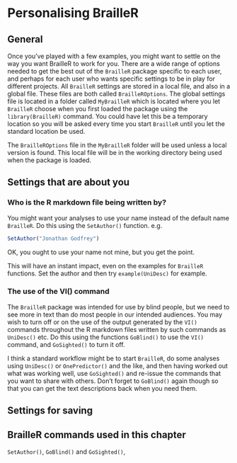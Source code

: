 # Personalising BrailleR {#Personalising}


## General

Once you've played with a few examples, you might want to settle on the way you want BrailleR to work for you.
There are a wide range of options needed to get the best out of the `BrailleR` package  specific to each user, and perhaps for each user who wants specific settings to be in play for different projects. All `BrailleR` settings are stored in a local file, and also in a global file. These files are both called `BrailleROptions`. The global settings file is located in a folder called `MyBrailleR` which is located where you let `BrailleR` choose when you first loaded the package using the `library(BrailleR)` command. You could have let this be a temporary location so you will be asked every time you start `BrailleR` until you let the standard location be used.

The `BrailleROptions` file in the `MyBrailleR` folder will be used unless a local version is found. This local file will be in the working directory being used when the package is loaded.



## Settings that are about you


### Who is the R markdown file being written by?

You might want your analyses to use your name instead of the default name `BrailleR`. Do this using the `SetAuthor()` function. e.g.
```r
SetAuthor("Jonathan Godfrey")
```
OK, you ought to use your name not mine, but you get the point.

This will have an instant impact, even on the examples for `BrailleR` functions. Set the author and then try `example(UniDesc)` for example.

### The use of the VI() command

The `BrailleR` package was intended for use by blind people, but we need to see more in text than do most people in our intended audiences. You may wish to turn off or on the use of the output generated by the `VI()` commands throughout the R markdown files written by such commands as `UniDesc()	` etc. Do this using the functions `GoBlind()` to use the `VI()` command, and `GoSighted()` to turn it off.

I think a standard workflow might be to start `BrailleR`, do some analyses using `UniDesc()` or `OnePredictor()` and the like, and then having worked out what was working well, use `GoSighted()` and re-issue the commands that you want to share with others. Don't forget to `GoBlind()` again though so that you can get the text descriptions back when you need them.

## Settings for saving 


## BrailleR commands used in this chapter



`SetAuthor()`, `GoBlind()` and `GoSighted()`, 

